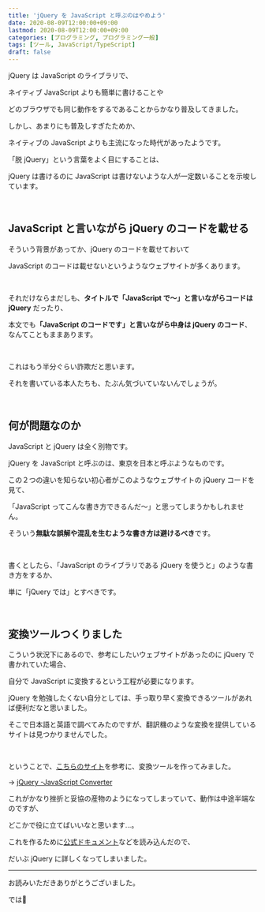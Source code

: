 ```yaml
---
title: 'jQuery を JavaScript と呼ぶのはやめよう'
date: 2020-08-09T12:00:00+09:00
lastmod: 2020-08-09T12:00:00+09:00
categories: [プログラミング, プログラミング一般]
tags: [ツール, JavaScript/TypeScript]
draft: false
---
```


jQuery は JavaScript のライブラリで、

ネイティブ JavaScript よりも簡単に書けることや

<p><tltp label="クロスブラウザ">どのブラウザでも同じ動作をする</tltp>であることからかなり普及してきました。</p>

<!--more-->

しかし、あまりにも普及しすぎたためか、

ネイティブの JavaScript よりも主流になった時代があったようです。

「脱 jQuery」という言葉をよく目にすることは、

jQuery は書けるのに JavaScript は書けないような人が一定数いることを示唆しています。

<br/>

## JavaScript と言いながら jQuery のコードを載せる

そういう背景があってか、jQuery のコードを載せておいて

JavaScript のコードは載せないというようなウェブサイトが多くあります。

<br/>

それだけならまだしも、**タイトルで「JavaScript で～」と言いながらコードは jQuery** だったり、

本文でも<strong>「JavaScript のコードです」と言いながら中身は jQuery のコード</strong>、なんてこともままあります。

<br/>

これはもう半分ぐらい詐欺だと思います。

それを書いている本人たちも、たぶん気づいていないんでしょうが。

<br/>

## 何が問題なのか

JavaScript と jQuery は全く別物です。

jQuery を JavaScript と呼ぶのは、東京を日本と呼ぶようなものです。

この２つの違いを知らない初心者がこのようなウェブサイトの jQuery コードを見て、

「JavaScript ってこんな書き方できるんだ～」と思ってしまうかもしれません。

そういう**無駄な誤解や混乱を生むような書き方は避けるべき**です。

<br/>

書くとしたら、「JavaScript のライブラリである jQuery を使うと」のような書き方をするか、

単に「jQuery では」とすべきです。

<br/>

## 変換ツールつくりました

こういう状況下にあるので、参考にしたいウェブサイトがあったのに jQuery で書かれていた場合、

自分で JavaScript に変換するという工程が必要になります。

jQuery を勉強したくない自分としては、手っ取り早く変換できるツールがあれば便利だなと思いました。

そこで日本語と英語で調べてみたのですが、翻訳機のような変換を提供しているサイトは見つかりませんでした。

<br/>

ということで、[こちらのサイト](https://adventar.org/calendars/1075)を参考に、変換ツールを作ってみました。

→ [jQuery -JavaScript Converter](https://jqjsconverter.netlify.app/)

これがかなり挫折と妥協の産物のようになってしまっていて、動作は中途半端なのですが、

どこかで役に立てばいいなと思います…。

これを作るために[公式ドキュメント](https://api.jquery.com/)などを読み込んだので、

だいぶ jQuery に詳しくなってしまいました。

---

お読みいただきありがとうございました。

では👋
